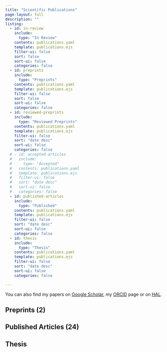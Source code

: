 ```yaml
---
title: "Scientific Publications"
page-layout: full
description: "" 
listing:
  - id: in-review
    include:
      type: "In Review"
    contents: publications.yaml
    template: publications.ejs
    filter-ui: false
    sort: false
    sort-ui: false
    categories: false
  - id: preprints
    include: 
      type: "Preprints"
    contents: publications.yaml
    template: publications.ejs
    filter-ui: false
    sort: false
    sort-ui: false
    categories: false
  - id: reviewed-preprints
    include: 
      type: "Reviewed Preprints"
    contents: publications.yaml
    template: publications.ejs
    filter-ui: false
    sort: "date desc"
    sort-ui: false
    categories: false
  # - id: accepted-articles
  #   include: 
  #     type: "Accepted"
  #   contents: publications.yaml
  #   template: publications.ejs
  #   filter-ui: false
  #   sort: "date desc"
  #   sort-ui: false
  #   categories: false
  - id: published-articles
    include: 
      type: "Published"
    contents: publications.yaml
    template: publications.ejs
    filter-ui: false
    sort: "date desc"
    sort-ui: false
    categories: false
  - id: thesis
    include: 
      type: "Thesis"
    contents: publications.yaml
    template: publications.ejs
    filter-ui: false
    sort: "date desc"
    sort-ui: false
    categories: false  

---
```


You can also find my papers on [Google Scholar](https://scholar.google.ca/citations?user=hRSXOB8AAAAJ&hl=en), my [ORCID](https://orcid.org/0000-0002-5837-633X) page or on [HAL](https://cv.hal.science/raphael-royaute).

## Preprints (2)
:::{#in-review}
:::


:::{#preprints}
:::

## Published Articles (24)

:::{#published-articles}
:::

## Thesis

:::{#thesis}
:::




